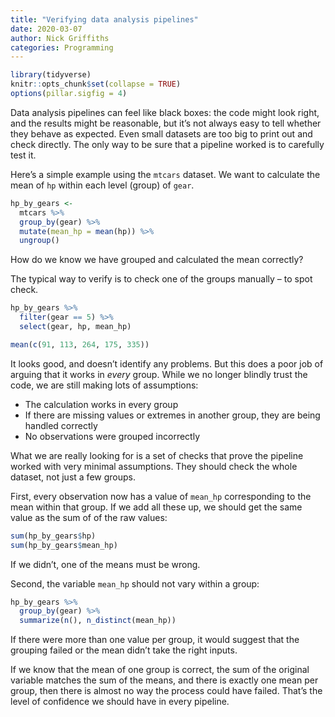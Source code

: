```yaml
---
title: "Verifying data analysis pipelines"
date: 2020-03-07
author: Nick Griffiths
categories: Programming
---
```


```r
library(tidyverse)
knitr::opts_chunk$set(collapse = TRUE)
options(pillar.sigfig = 4)
```

Data analysis pipelines can feel like black boxes: the code might look right, and the results might be reasonable, but it's not always easy to tell whether they behave as expected. Even small datasets are too big to print out and check directly. The only way to be sure that a pipeline worked is to carefully test it.

Here's a simple example using the `mtcars` dataset. We want to calculate the mean of `hp` within each level (group) of `gear`.

```r
hp_by_gears <-
  mtcars %>%
  group_by(gear) %>%
  mutate(mean_hp = mean(hp)) %>%
  ungroup()
```

How do we know we have grouped and calculated the mean correctly?

The typical way to verify is to check one of the groups manually -- to spot check.

```r
hp_by_gears %>%
  filter(gear == 5) %>%
  select(gear, hp, mean_hp)

mean(c(91, 113, 264, 175, 335))
```

It looks good, and doesn't identify any problems. But this does a poor job of arguing that it works in *every* group. While we no longer blindly trust the code, we are still making lots of assumptions:

- The calculation works in every group
- If there are missing values or extremes in another group, they are being handled correctly
- No observations were grouped incorrectly

What we are really looking for is a set of checks that prove the pipeline worked with very minimal assumptions. They should check the whole dataset, not just a few groups.

First, every observation now has a value of `mean_hp` corresponding to the mean within that group. If we add all these up, we should get the same value as the sum of of the raw values:

```r
sum(hp_by_gears$hp)
sum(hp_by_gears$mean_hp)
```

If we didn't, one of the means must be wrong.

Second, the variable `mean_hp` should not vary within a group:

```r
hp_by_gears %>%
  group_by(gear) %>%
  summarize(n(), n_distinct(mean_hp))
```

If there were more than one value per group, it would suggest that the grouping failed or the mean didn't take the right inputs.

If we know that the mean of one group is correct, the sum of the original variable matches the sum of the means, and there is exactly one mean per group, then there is almost no way the process could have failed. That's the level of confidence we should have in every pipeline.
